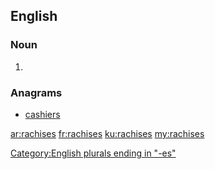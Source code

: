 ==English==

===Noun===
{{head|en}}

# {{plural of|rachis}}

===Anagrams===
* [[cashiers#English|cashiers]]

[[Category:English plurals ending in "-es"]]

[[ar:rachises]]
[[fr:rachises]]
[[ku:rachises]]
[[my:rachises]]